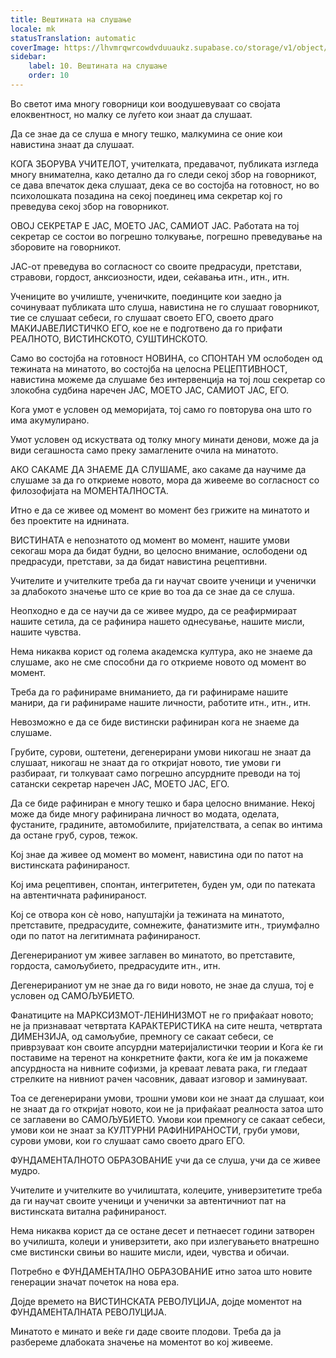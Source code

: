 ```yaml
---
title: Вештината на слушање
locale: mk
statusTranslation: automatic
coverImage: https://lhvmrqwrcowdvduuaukz.supabase.co/storage/v1/object/public/strapi-uploads/small_cover-educacion-fundamental.webp-2d51a7828a2b1309555be27f7e2a61a0.webp
sidebar:
    label: 10. Вештината на слушање
    order: 10
---
```

Во светот има многу говорници кои воодушевуваат со својата елоквентност, но малку се луѓето кои знаат да слушаат.

Да се знае да се слуша е многу тешко, малкумина се оние кои навистина знаат да слушаат.

КОГА ЗБОРУВА УЧИТЕЛОТ, учителката, предавачот, публиката изгледа многу внимателна, како детално да го следи секој збор на говорникот, се дава впечаток дека слушаат, дека се во состојба на готовност, но во психолошката позадина на секој поединец има секретар кој го преведува секој збор на говорникот.

ОВОЈ СЕКРЕТАР Е ЈАС, МОЕТО ЈАС, САМИОТ ЈАС. Работата на тој секретар се состои во погрешно толкување, погрешно преведување на зборовите на говорникот.

ЈАС-от преведува во согласност со своите предрасуди, претстави, стравови, гордост, анксиозности, идеи, сеќавања итн., итн., итн.

Учениците во училиште, ученичките, поединците кои заедно ја сочинуваат публиката што слуша, навистина не го слушаат говорникот, тие се слушаат себеси, го слушаат своето ЕГО, своето драго МАКИЈАВЕЛИСТИЧКО ЕГО, кое не е подготвено да го прифати РЕАЛНОТО, ВИСТИНСКОТО, СУШТИНСКОТО.

Само во состојба на готовност НОВИНА, со СПОНТАН УМ ослободен од тежината на минатото, во состојба на целосна РЕЦЕПТИВНОСТ, навистина можеме да слушаме без интервенција на тој лош секретар со злокобна судбина наречен ЈАС, МОЕТО ЈАС, САМИОТ ЈАС, ЕГО.

Кога умот е условен од меморијата, тој само го повторува она што го има акумулирано.

Умот условен од искуствата од толку многу минати денови, може да ја види сегашноста само преку замаглените очила на минатото.

АКО САКАМЕ ДА ЗНАЕМЕ ДА СЛУШАМЕ, ако сакаме да научиме да слушаме за да го откриеме новото, мора да живееме во согласност со филозофијата на МОМЕНТАЛНОСТА.

Итно е да се живее од момент во момент без грижите на минатото и без проектите на иднината.

ВИСТИНАТА е непознатото од момент во момент, нашите умови секогаш мора да бидат будни, во целосно внимание, ослободени од предрасуди, претстави, за да бидат навистина рецептивни.

Учителите и учителките треба да ги научат своите ученици и ученички за длабокото значење што се крие во тоа да се знае да се слуша.

Неопходно е да се научи да се живее мудро, да се реафирмираат нашите сетила, да се рафинира нашето однесување, нашите мисли, нашите чувства.

Нема никаква корист од голема академска култура, ако не знаеме да слушаме, ако не сме способни да го откриеме новото од момент во момент.

Треба да го рафинираме вниманието, да ги рафинираме нашите манири, да ги рафинираме нашите личности, работите итн., итн., итн.

Невозможно е да се биде вистински рафиниран кога не знаеме да слушаме.

Грубите, сурови, оштетени, дегенерирани умови никогаш не знаат да слушаат, никогаш не знаат да го откријат новото, тие умови ги разбираат, ги толкуваат само погрешно апсурдните преводи на тој сатански секретар наречен ЈАС, МОЕТО ЈАС, ЕГО.

Да се биде рафиниран е многу тешко и бара целосно внимание. Некој може да биде многу рафинирана личност во модата, оделата, фустаните, градините, автомобилите, пријателствата, а сепак во интима да остане груб, суров, тежок.

Кој знае да живее од момент во момент, навистина оди по патот на вистинската рафинираност.

Кој има рецептивен, спонтан, интегритетен, буден ум, оди по патеката на автентичната рафинираност.

Кој се отвора кон сè ново, напуштајќи ја тежината на минатото, претставите, предрасудите, сомнежите, фанатизмите итн., триумфално оди по патот на легитимната рафинираност.

Дегенерираниот ум живее заглавен во минатото, во претставите, гордоста, самољубието, предрасудите итн., итн.

Дегенерираниот ум не знае да го види новото, не знае да слуша, тој е условен од САМОЉУБИЕТО.

Фанатиците на МАРКСИЗМОТ-ЛЕНИНИЗМОТ не го прифаќаат новото; не ја признаваат четвртата КАРАКТЕРИСТИКА на сите нешта, четвртата ДИМЕНЗИЈА, од самољубие, премногу се сакаат себеси, се приврзуваат кон своите апсурдни материјалистички теории и Кога ќе ги поставиме на теренот на конкретните факти, кога ќе им ја покажеме апсурдноста на нивните софизми, ја креваат левата рака, ги гледаат стрелките на нивниот рачен часовник, даваат изговор и заминуваат.

Тоа се дегенерирани умови, трошни умови кои не знаат да слушаат, кои не знаат да го откријат новото, кои не ја прифаќаат реалноста затоа што се заглавени во САМОЉУБИЕТО. Умови кои премногу се сакаат себеси, умови кои не знаат за КУЛТУРНИ РАФИНИРАНОСТИ, груби умови, сурови умови, кои го слушаат само своето драго ЕГО.

ФУНДАМЕНТАЛНОТО ОБРАЗОВАНИЕ учи да се слуша, учи да се живее мудро.

Учителите и учителките во училиштата, колеџите, универзитетите треба да ги научат своите ученици и ученички за автентичниот пат на вистинската витална рафинираност.

Нема никаква корист да се остане десет и петнаесет години затворен во училишта, колеџи и универзитети, ако при излегувањето внатрешно сме вистински свињи во нашите мисли, идеи, чувства и обичаи.

Потребно е ФУНДАМЕНТАЛНО ОБРАЗОВАНИЕ итно затоа што новите генерации значат почеток на нова ера.

Дојде времето на ВИСТИНСКАТА РЕВОЛУЦИЈА, дојде моментот на ФУНДАМЕНТАЛНАТА РЕВОЛУЦИЈА.

Минатото е минато и веќе ги даде своите плодови. Треба да ја разбереме длабоката значење на моментот во кој живееме.

